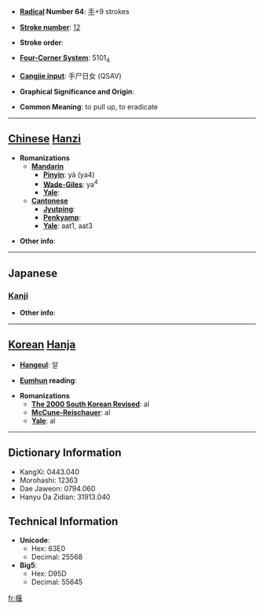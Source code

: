 * '''[[Wiktionary:Chinese radical index| Radical]] Number 64''': [[Wiktionary:Chinese radical index 手|手]]+9 strokes

* '''[[Wiktionary:Chinese total strokes index|Stroke number]]''': [[Wiktionary:Chinese total strokes index 12|12]]

* '''Stroke order''': 

* '''[[Wiktionary:Chinese four corner index|Four-Corner System]]''': 5101<sub>4</sub>

* '''[[Wiktionary:Chinese Cangjie index|Cangjie input]]''': 手尸日女 (QSAV)

* '''Graphical Significance and Origin''': 

* '''Common Meaning''': to pull up, to eradicate

----

== [[Chinese]] [[Hanzi]] ==

* '''Romanizations'''
** '''[[Mandarin]]'''
*** '''[[Pinyin]]''': yà (ya4)
*** '''[[Wade-Giles]]''': ya<sup>4</sup>
*** '''[[Yale]]''': 
** '''[[Cantonese]]'''
*** '''[[Jyutping]]''':
*** '''[[Penkyamp]]''': 
*** '''[[Yale]]''': aat1, aat3

* '''Other info''': 

----

==Japanese==
===[[Kanji]]===
{{kanji|on readings=[[さつ]] (satsu), [[あつ]] (atsu)
|kun readings=[[ぬく]] (nuku), [[ふだ]] (fuda)
}}

* '''Other info''':  

----

== [[Korean]] [[Hanja]] ==

* '''[[Hangeul]]''': 알

* '''[[Eumhun]] reading''': 

* '''Romanizations'''
** '''[[The 2000 South Korean Revised Romanization|The 2000 South Korean Revised]]''': al
** '''[[McCune-Reischauer]]''': al
** '''[[Yale]]''': al

----

== Dictionary Information ==

* KangXi: 0443.040
* Morohashi: 12363
* Dae Jaweon: 0794.060
* Hanyu Da Zidian: 31913.040

== Technical Information ==

* '''Unicode''':
** Hex: 63E0
** Decimal: 25568
* '''Big5''':
** Hex: D95D
** Decimal: 55645

[[fr:揠]]